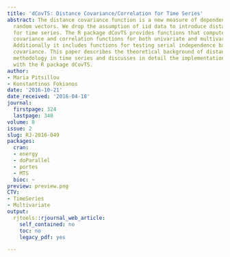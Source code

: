 ```yaml
---
title: 'dCovTS: Distance Covariance/Correlation for Time Series'
abstract: The distance covariance function is a new measure of dependence between
  random vectors. We drop the assumption of iid data to introduce distance covariance
  for time series. The R package dCovTS provides functions that compute and plot distance
  covariance and correlation functions for both univariate and multivariate time series.
  Additionally it includes functions for testing serial independence based on distance
  covariance. This paper describes the theoretical background of distance covariance
  methodology in time series and discusses in detail the implementation of these methods
  with the R package dCovTS.
author:
- Maria Pitsillou
- Konstantinos Fokianos
date: '2016-10-21'
date_received: '2016-04-18'
journal:
  firstpage: 324
  lastpage: 340
volume: 8
issue: 2
slug: RJ-2016-049
packages:
  cran:
  - energy
  - doParallel
  - portes
  - MTS
  bioc: ~
preview: preview.png
CTV:
- TimeSeries
- Multivariate
output:
  rjtools::rjournal_web_article:
    self_contained: no
    toc: no
    legacy_pdf: yes

---
```

